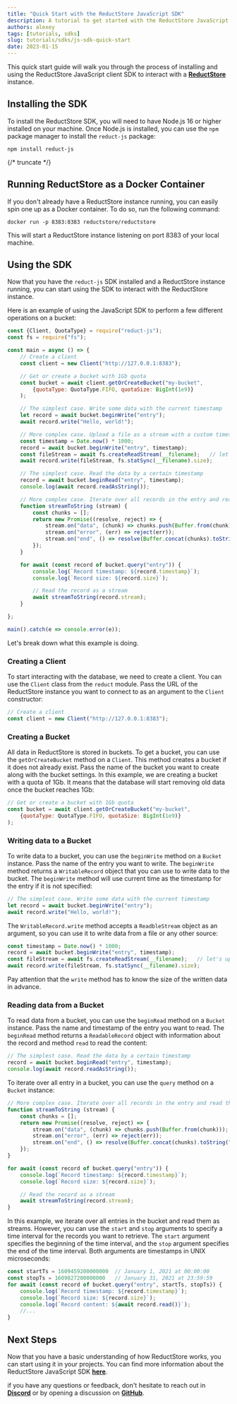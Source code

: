 ```yaml
---
title: "Quick Start with the ReductStore JavaScript SDK"
description: A tutorial to get started with the ReductStore JavaScript SDK
authors: alexey
tags: [tutorials, sdks]
slug: tutorials/sdks/js-sdk-quick-start
date: 2023-01-15
---
```


This quick start guide will walk you through the process of installing and using the ReductStore JavaScript client SDK
to
interact with a [**ReductStore**](https://github.com/reductstore/reductstore) instance.

## Installing the SDK

To install the ReductStore SDK, you will need to have Node.js 16 or higher installed on your machine. Once Node.js is
installed, you can use the `npm` package manager to install the `reduct-js` package:

```
npm install reduct-js
```

{/* truncate */}

## Running ReductStore as a Docker Container

If you don't already have a ReductStore instance running, you can easily spin one up as a Docker container. To do so,
run the following command:

```
docker run -p 8383:8383 reductstore/reductstore
```

This will start a ReductStore instance listening on port 8383 of your local machine.

## Using the SDK

Now that you have the `reduct-js` SDK installed and a ReductStore instance running, you can start using the SDK to
interact with the ReductStore instance.

Here is an example of using the JavaScript SDK to perform a few different operations on a bucket:

```javascript 
const {Client, QuotaType} = require("reduct-js");
const fs = require("fs");

const main = async () => {
    // Create a client
    const client = new Client("http://127.0.0.1:8383");

    // Get or create a bucket with 1Gb quota
    const bucket = await client.getOrCreateBucket("my-bucket",
        {quotaType: QuotaType.FIFO, quotaSize: BigInt(1e9)}
    );

    // The simplest case. Write some data with the current timestamp
    let record = await bucket.beginWrite("entry");
    await record.write("Hello, world!");

    // More complex case. Upload a file as a stream with a custom timestamp unix timestamp in microseconds
    const timestamp = Date.now() * 1000;
    record = await bucket.beginWrite("entry", timestamp);
    const fileStream = await fs.createReadStream(__filename);   // let's upload this file
    await record.write(fileStream, fs.statSync(__filename).size);

    // The simplest case. Read the data by a certain timestamp
    record = await bucket.beginRead("entry", timestamp);
    console.log(await record.readAsString());

    // More complex case. Iterate over all records in the entry and read them as steams
    function streamToString (stream) {
        const chunks = [];
        return new Promise((resolve, reject) => {
            stream.on("data", (chunk) => chunks.push(Buffer.from(chunk)));
            stream.on("error", (err) => reject(err));
            stream.on("end", () => resolve(Buffer.concat(chunks).toString("utf8")));
        });
    }

    for await (const record of bucket.query("entry")) {
        console.log(`Record timestamp: ${record.timestamp}`);
        console.log(`Record size: ${record.size}`);

        // Read the record as a stream
        await streamToString(record.stream);
    }

};

main().catch(e => console.error(e));
```

Let's break down what this example is doing.

### Creating a Client

To start interacting with the database, we need to create a client. You can use the `Client` class from the `reduct`
module. Pass the URL of the ReductStore instance you want to connect to as an argument to the `Client` constructor:

```javascript
// Create a client
const client = new Client("http://127.0.0.1:8383");
```

### Creating a Bucket

All data in ReductStore is stored in buckets. To get a bucket, you can use the `getOrCreateBucket` method on a `Client`.
This method creates a bucket if it does not already exist. Pass the name of the bucket you want to create along with
the bucket settings. In this example, we are creating a bucket with a quota of 1Gb. It means that the database will
start removing old data once the bucket reaches 1Gb:

```javascript
// Get or create a bucket with 1Gb quota
const bucket = await client.getOrCreateBucket("my-bucket",
    {quotaType: QuotaType.FIFO, quotaSize: BigInt(1e9)}
);
```

### Writing data to a Bucket

To write data to a bucket, you can use the `beginWrite` method on a `Bucket` instance. Pass the name of the entry you
want to write. The `beginWrite` method returns a `WritableRecord` object that you can use to write data to the bucket.
The `beginWrite` method will use current time as the timestamp for the entry if it is not specified:

```javascript
// The simplest case. Write some data with the current timestamp
let record = await bucket.beginWrite("entry");
await record.write("Hello, world!");
```

The `WritableRecord.write` method accepts a `ReadbleStream` object as an argument, so you can use it to write data from
a file or any other source:

```javascript
const timestamp = Date.now() * 1000;
record = await bucket.beginWrite("entry", timestamp);
const fileStream = await fs.createReadStream(__filename);   // let's upload this file
await record.write(fileStream, fs.statSync(__filename).size);
```

Pay attention that the `write` method has to know the size of the written data in advance.

### Reading data from a Bucket

To read data from a bucket, you can use the `beginRead` method on a `Bucket` instance.
Pass the name and timestamp of the entry you want to read.
The `beginRead` method returns a `ReadableRecord` object with information about the record and method `read` to read the
content:

```javascript 
// The simplest case. Read the data by a certain timestamp
record = await bucket.beginRead("entry", timestamp);
console.log(await record.readAsString());
```

To iterate over all entry in a bucket, you can use the `query` method on a `Bucket` instance:

```javascript
// More complex case. Iterate over all records in the entry and read them as steams
function streamToString (stream) {
    const chunks = [];
    return new Promise((resolve, reject) => {
        stream.on("data", (chunk) => chunks.push(Buffer.from(chunk)));
        stream.on("error", (err) => reject(err));
        stream.on("end", () => resolve(Buffer.concat(chunks).toString("utf8")));
    });
}

for await (const record of bucket.query("entry")) {
    console.log(`Record timestamp: ${record.timestamp}`);
    console.log(`Record size: ${record.size}`);

    // Read the record as a stream
    await streamToString(record.stream);
}
```

In this example, we iterate over all entries in the bucket and read them as streams. However, you can use the `start`
and `stop` arguments to specify a time interval for the records you want to
retrieve. The `start` argument specifies the beginning of the time interval, and the `stop` argument specifies the end of
the time interval. Both arguments are timestamps in UNIX microseconds:

```javascript
const startTs = 1609459200000000  // January 1, 2021 at 00:00:00
const stopTs = 1609827200000000   // January 31, 2021 at 23:59:59
for await (const record of bucket.query("entry", startTs, stopTs)) {
    console.log(`Record timestamp: ${record.timestamp}`);
    console.log(`Record size: ${record.size}`);
    console.log(`Record content: ${await record.read()}`);
    //...
}
```

## Next Steps

Now that you have a basic understanding of how ReductStore works, you can start using it in your projects. You can find
more information about the ReductStore JavaScript SDK [**here**](https://github.com/reductstore/reduct-js).

if you have any questions or feedback, don't hesitate to reach out in [**Discord**](https://discord.com/invite/8wPtPGJYsn)
or by opening a discussion on [**GitHub**](https://github.com/reductstore/reductstore/discussions).
